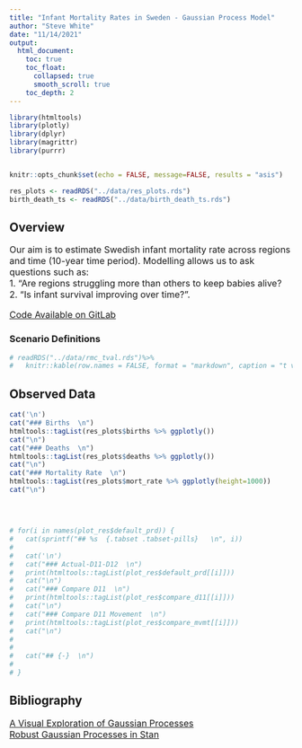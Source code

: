 ```yaml
---
title: "Infant Mortality Rates in Sweden - Gaussian Process Model"
author: "Steve White"
date: "11/14/2021"
output: 
  html_document:
    toc: true
    toc_float:
      collapsed: true
      smooth_scroll: true
    toc_depth: 2
---
```



<style type="text/css">
  p,ul,li{
  font-size: 12pt;
}
</style>

```r
library(htmltools)
library(plotly)
library(dplyr)
library(magrittr)
library(purrr)


knitr::opts_chunk$set(echo = FALSE, message=FALSE, results = "asis")

res_plots <- readRDS("../data/res_plots.rds")
birth_death_ts <- readRDS("../data/birth_death_ts.rds")

```

## Overview  

Our aim is to estimate Swedish infant mortality rate across regions and time (10-year time period). Modelling allows us to ask questions such as:  
1. “Are regions struggling more than others to keep babies alive?  
2. “Is infant survival improving over time?”.  


[Code Available on GitLab](https://gitlabstats-prd/StatsMethods/bayesian-cop/projects/sweden_infant_mortality)  

### Scenario Definitions  





```r
# readRDS("../data/rmc_tval.rds")%>%
#   knitr::kable(row.names = FALSE, format = "markdown", caption = "t values for AO2021.3", digits = 2)

```
 
 


## Observed Data  {.tabset .tabset-pills}  

```r

cat('\n')
cat("### Births  \n")
htmltools::tagList(res_plots$births %>% ggplotly())
cat("\n")
cat("### Deaths  \n")
htmltools::tagList(res_plots$deaths %>% ggplotly())
cat("\n")
cat("### Mortality Rate  \n")
htmltools::tagList(res_plots$mort_rate %>% ggplotly(height=1000))
cat("\n")

  
```

## {-}

```r
# for(i in names(plot_res$default_prd)) {
#   cat(sprintf("## %s  {.tabset .tabset-pills}   \n", i))
# 
#   cat('\n')
#   cat("### Actual-D11-D12  \n")
#   print(htmltools::tagList(plot_res$default_prd[[i]]))
#   cat("\n")
#   cat("### Compare D11  \n")
#   print(htmltools::tagList(plot_res$compare_d11[[i]]))
#   cat("\n")
#   cat("### Compare D11 Movement  \n")
#   print(htmltools::tagList(plot_res$compare_mvmt[[i]]))
#   cat("\n")
# 
# 
#   cat("## {-}  \n")
# 
# }

```

## Bibliography

[A Visual Exploration of Gaussian Processes](https://distill.pub/2019/visual-exploration-gaussian-processes/)  
[Robust Gaussian Processes in Stan](https://betanalpha.github.io/assets/case_studies/gp_part1/part1.html)  

